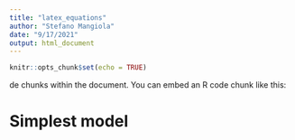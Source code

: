 ```yaml
---
title: "latex_equations"
author: "Stefano Mangiola"
date: "9/17/2021"
output: html_document
---
```


```r
knitr::opts_chunk$set(echo = TRUE)
```

de chunks within the document. You can embed an R code chunk like this:

# Simplest model



```{=tex}
\begin{align}

& \text{BetaBinomial}^{*}\left ( k_{g,s} | n_{s}, \alpha_{g}, \beta_{g} \right ) = {n_{s} \choose k_{g,s}}{\frac {\mathrm {B} (k_{g,s}+\alpha_{g} ,n_{s}-k_{g,s}+\beta_{g} )}{\mathrm {B} (\alpha_{g} ,\beta_{g} )}}  & \textrm{ (1) } \\

& \alpha_{g} = \pi_{g} \sigma_{g}; \beta_{g} = (1-\pi_{g}) \sigma_{g} \textrm{ for } 0 < \pi_{g} < 1 \textrm{ and } \sigma_{g} > 0 & \textrm{ (2) } \\

& \text{BetaBinomial}\left ( k_{g,s} | n_{s}, \pi_{g}, \sigma_{g} \right ) = {n_{s} \choose k_{g,s}}{\frac {\mathrm {B} (k_{g,s}+(\pi_{g} \sigma_{g}) ,n_{s}-k_{g,s}+((1-\pi_{g}) \sigma_{g}) )}{\mathrm {B} (\pi_{g} \sigma_{g} , (1-\pi_{g}) \sigma_{g} )}}  & \textrm{ (3) } \\





& \textbf{ Single-mean model } \\

& P\left ( \boldsymbol{\pi}, \boldsymbol{\sigma} \right ) 
 \prod_{s=1}^{S} \prod_{g=1}^{G} P\left ( k_{g,s} | n_{s}, \pi_{g}, \sigma_{g} \right ) & \textrm{ (4) } \\

& k_{g,s} \sim \text{BetaBinomial} \left(n_{s}, \pi_{g}, \sigma_{g} \right ) \textrm{ for } \sum_{g=1}^{G} \pi_{g} = 1 \textrm{ and } \sigma_{g} > 0 & \textrm{ (5) } \\





& \boldsymbol{\pi} = \text{InverseMultinomialLogistic} \left(\boldsymbol{\mu} \right) =  \frac{e^{\boldsymbol{\mu}}}{\sum_{g=1}^{G} e^{\mu_{g} }} \textrm{ for } \sum_{g=1}^{G} \mu_{g} = 0  & \textrm{ (6) } \\

& \sigma_{g} = e^{\omega_{g}}  & \textrm{ (7) } \\

& \text{E}\left(\omega_{g} \right) = \lambda_{0} + \lambda_{1} \mu_{g} & \textrm{ (8) } \\





& \textbf{ Single-mean hierarchical model } \\

& P\left ( \boldsymbol{\mu}, \lambda_{0}, \lambda \right )  \prod_{g=1}^{G} P\left ( \omega_{g} | \mu_{g}, \lambda_{0}, \lambda, \phi \right ) \prod_{s=1}^{S} \prod_{g=1}^{G} P\left ( k_{g,s} | n_{s}, \mu_{g,s}, \omega_{g} \right ) & \textrm{ (9) } \\

& k_{g,s} \sim \text{BetaBinomial} \left(n_{s}, \text{InverseMultinomialLogistic}(\boldsymbol{\mu})_{g}, e^{\omega}_{g} \right ) \textrm{ for } \sum_{g=1}^{G} \mu_{g} = 0 & \textrm{ (10) } \\

& \omega_{g} \sim \text{Normal} \left(\lambda_{0} + \lambda_{1} \mu_{g}, \phi \right ) & \textrm{ (11) } \\


& \textbf{ Regression hierarchical model } \\

& P\left (\boldsymbol{\Gamma}, \lambda_{0}, \lambda, \phi \right )  \prod_{g=1}^{G} P\left ( \omega_{g} | \gamma_{g,1}, \lambda_{0}, \lambda_{1}, \phi \right ) \prod_{s=1}^{S} \prod_{g=1}^{G} P\left ( k_{g,s} | n_{s}, \mu_{g,s}, X_{s}, \omega_{g} \right ) & \textrm{ (12) } \\

& k_{g,s} \sim \text{BetaBinomial} \left(n_{s}, \text{InverseMultinomialLogistic}(\boldsymbol{\mu_{s}})_{g}, e^{\omega}_{g} \right ) & \textrm{ (13) } \\

& \omega_{g} \sim \text{Normal} \left(\lambda_{0} + \lambda_{1} \gamma_{g,1}, \phi \right ) & \textrm{ (14) } \\
& \gamma_{g,c} \sim \text{Normal} \left(0,5 \right ) & \textrm{ (15) } \\
& \lambda_{0}, \lambda_{1}, \phi \sim \text{Normal} \left(0,5 \right ) & \textrm{ (16) } \\


& \text{E}\left(\omega_{g,i} \right) = \lambda_{0} + \lambda_{1} \mu_{g,i} & \textrm{ (17) } \\
& \omega_{g,i} \sim \text{Normal} \left(\lambda_{0} + \lambda_{1} \mu_{g,i}, \phi \right ) & \textrm{ (18) } \\
& \omega_{g,2} - \omega_{g,1} - \left(\lambda_{1} * \left(\mu_{g,2} - \mu_{g,1} \right)\right)  & \textrm{ (19) } \\


\end{align}
```



